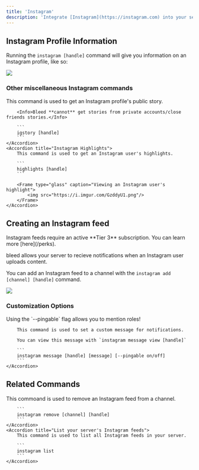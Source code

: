 ```yaml
---
title: 'Instagram'
description: 'Integrate [Instagram](https://instagram.com) into your server.'
---
```


## Instagram Profile Information

Running the `instagram [handle]` command will give you information on an Instagram profile, like so:

<Frame type="glass" caption="Embed with Instagram profile information">
    <img src="https://i.imgur.com/8k6DrQA.png"/>
</Frame>

### Other miscellaneous Instagram commands

<AccordionGroup>
    <Accordion title="Instagram Story">
        This command is used to get an Instagram profile's public story.

        <Info>Bleed **cannot** get stories from private accounts/close friends stories.</Info>

        ```
        igstory [handle]
        ```
    </Accordion>
    <Accordion title="Instagram Highlights">
        This command is used to get an Instagram user's highlights.

        ```
        highlights [handle]
        ```

        <Frame type="glass" caption="Viewing an Instagram user's highlight">
            <img src="https://i.imgur.com/GzddyU1.png"/>
        </Frame>
    </Accordion>
</AccordionGroup>

## Creating an Instagram feed
<Card title="Tier 3 Subscription Required" icon="medal" iconType="duotone" color="FFD700" horizontal>
  Instagram feeds require an active **Tier 3** subscription. You can learn more [here](/perks).
</Card>

bleed allows your server to recieve notifications when an Instagram user uploads content.

You can add an Instagram feed to a channel with the `instagram add [channel] [handle]` command.

<Frame type="glass" caption="Adding an Instagram feed to a channel">
    <img src="https://i.imgur.com/n4GOhr2.png"/>
</Frame>

### Customization Options

<AccordionGroup>
    <Accordion title="Custom Messages">
        <Info>Using the `--pingable` flag allows you to mention roles!</Info>

        This command is used to set a custom message for notifications.

        You can view this message with `instagram message view [handle]`

        ```
        instagram message [handle] [message] [--pingable on/off]
        ```
    </Accordion>
</AccordionGroup>

## Related Commands

<AccordionGroup>
    <Accordion title="Remove an Instagram Feed">
        This commoand is used to remove an Instagram feed from a channel.

        ```
        instagram remove [channel] [handle]
        ```
    </Accordion>
    <Accordion title="List your server's Instagram feeds">
        This command is used to list all Instagram feeds in your server.

        ```
        instagram list
        ```
    </Accordion>
</AccordionGroup>